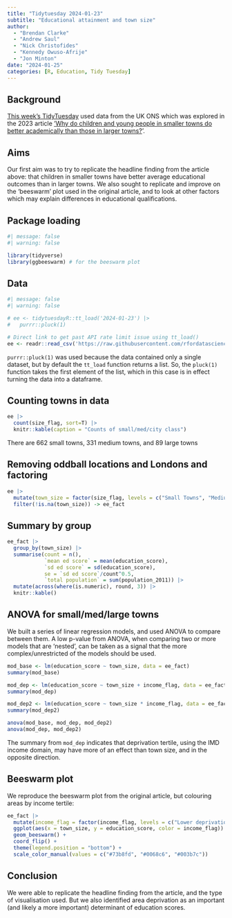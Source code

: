 ```yaml
---
title: "Tidytuesday 2024-01-23"
subtitle: "Educational attainment and town size"
author: 
  - "Brendan Clarke"
  - "Andrew Saul"
  - "Nick Christofides"
  - "Kennedy Owuso-Afrije"
  - "Jon Minton"
date: "2024-01-25"
categories: [R, Education, Tidy Tuesday]
---
```


## Background

[This week's TidyTuesday](https://github.com/rfordatascience/tidytuesday/blob/master/data/2024/2024-01-23/readme.md) used data from the UK ONS which was explored in the 2023 article ['Why do children and young people in smaller towns do better academically than those in larger towns?](https://www.ons.gov.uk/peoplepopulationandcommunity/educationandchildcare/articles/whydochildrenandyoungpeopleinsmallertownsdobetteracademicallythanthoseinlargertowns/2023-07-25)'. 

## Aims

Our first aim was to try to replicate the headline finding from the article above: that children in smaller towns have better average educational outcomes than in larger towns. We also sought to replicate and improve on the 'beeswarm' plot used in the original article, and to look at other factors which may explain differences in educational qualifications.

## Package loading
```r
#| message: false
#| warning: false

library(tidyverse)
library(ggbeeswarm) # for the beeswarm plot
```


## Data
```r
#| message: false
#| warning: false

# ee <- tidytuesdayR::tt_load('2024-01-23') |>
#   purrr::pluck(1)

# Direct link to get past API rate limit issue using tt_load()
ee <- readr::read_csv('https://raw.githubusercontent.com/rfordatascience/tidytuesday/master/data/2024/2024-01-23/english_education.csv')

```

`purrr::pluck(1)` was used because the data contained only a single dataset, but by default the `tt_load` function returns a list. So, the `pluck(1)` function takes the first element of the list, which in this case is in effect turning the data into a dataframe. 

## Counting towns in data
```r
ee |>
  count(size_flag, sort=T) |>
  knitr::kable(caption = "Counts of small/med/city class")
```

There are 662 small towns, 331 medium towns, and 89 large towns

## Removing oddball locations and Londons and factoring
```r
ee |>
  mutate(town_size = factor(size_flag, levels = c("Small Towns", "Medium Towns", "Large Towns"), ordered=T)) |>
  filter(!is.na(town_size)) -> ee_fact
```

## Summary by group
```r
ee_fact |>
  group_by(town_size) |>
  summarise(count = n(),
            `mean ed score` = mean(education_score),
            `sd ed score` = sd(education_score),
            se = `sd ed score`/count^0.5,
            `total population` = sum(population_2011)) |>
  mutate(across(where(is.numeric), round, 3)) |>
  knitr::kable()
```



## ANOVA for small/med/large towns

We built a series of linear regression models, and used ANOVA to compare between them. 
A low p-value from ANOVA, when comparing two or more models that are 'nested', can be taken as a signal that the more complex/unrestricted of the models should be used. 

```r
mod_base <- lm(education_score ~ town_size, data = ee_fact)
summary(mod_base)

mod_dep <- lm(education_score ~ town_size + income_flag, data = ee_fact)
summary(mod_dep)

mod_dep2 <- lm(education_score ~ town_size * income_flag, data = ee_fact)
summary(mod_dep2)

anova(mod_base, mod_dep, mod_dep2)
anova(mod_dep, mod_dep2)
```

The summary from `mod_dep` indicates that deprivation tertile, using the IMD income domain, may have more of an effect than town size, and in the opposite direction. 

## Beeswarm plot

We reproduce the beeswarm plot from the original article, but colouring areas by income tertile:

```r
ee_fact |>
  mutate(income_flag = factor(income_flag, levels = c("Lower deprivation towns", "Mid deprivation towns", "Higher deprivation towns"))) |>
  ggplot(aes(x = town_size, y = education_score, color = income_flag)) +
  geom_beeswarm() +
  coord_flip() +
  theme(legend.position = "bottom") +
  scale_color_manual(values = c("#73b8fd", "#0068c6", "#003b7c"))

```

## Conclusion

We were able to replicate the headline finding from the article, and the type of visualisation used. But we also identified area deprivation as an important (and likely a more important) determinant of education scores. 